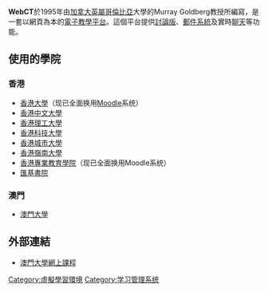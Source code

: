 {{Unreferenced|time=2016-06-15T01:35:04+00:00}}
'''WebCT'''於1995年由[[加拿大|加拿大]][[英屬哥倫比亞|英屬哥倫比亞]]大學的Murray Goldberg教授所編寫，是一套以網頁為本的[[電子|電子]][[教學平台|教學平台]]。這個平台提供[[討論區|討論版]]、[[電子郵件|郵件系統]]及實時[[聊天室|聊天]]等功能。

== 使用的學院 ==
=== 香港 ===
* [[香港大學|香港大學]]（现已全面换用[[Moodle|Moodle]]系统）
* [[香港中文大學|香港中文大學]]
* [[香港理工大學|香港理工大學]]
* [[香港科技大學|香港科技大學]]
* [[香港城市大學|香港城市大學]]
* [[香港嶺南大學|香港嶺南大學]]
* [[香港專業教育學院|香港專業教育學院]]（现已全面换用Moodle系统）
* [[匯基書院|匯基書院]]

=== 澳門 ===
* [[澳門大學|澳門大學]]

== 外部連結 ==
* [http://webcourse.umac.mo/ 澳門大學網上課程] {{Wayback|url=http://webcourse.umac.mo/ |date=20161223205207 }}

{{software-stub}}

[[Category:虛擬學習環境|Category:虛擬學習環境]]
[[Category:学习管理系统|Category:学习管理系统]]
